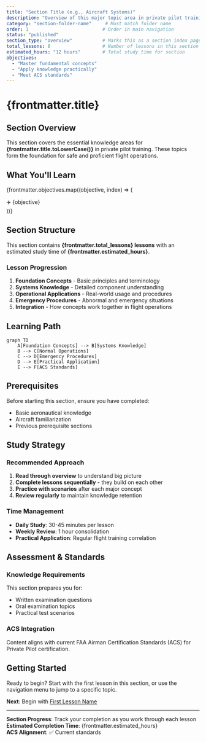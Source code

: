 ```yaml
---
title: "Section Title (e.g., Aircraft Systems)"
description: "Overview of this major topic area in private pilot training"
category: "section-folder-name"     # Must match folder name
order: 1                           # Order in main navigation
status: "published"
section_type: "overview"           # Marks this as a section index page
total_lessons: 8                   # Number of lessons in this section
estimated_hours: "12 hours"        # Total study time for section
objectives:
  - "Master fundamental concepts"
  - "Apply knowledge practically" 
  - "Meet ACS standards"
---
```


# {frontmatter.title}

## Section Overview

This section covers the essential knowledge areas for **{frontmatter.title.toLowerCase()}** in private pilot training. These topics form the foundation for safe and proficient flight operations.

## What You'll Learn

{frontmatter.objectives.map((objective, index) => (
  <div key={index}>✈️ {objective}</div>
))}

## Section Structure

This section contains **{frontmatter.total_lessons} lessons** with an estimated study time of **{frontmatter.estimated_hours}**.

### Lesson Progression

1. **Foundation Concepts** - Basic principles and terminology
2. **Systems Knowledge** - Detailed component understanding  
3. **Operational Applications** - Real-world usage and procedures
4. **Emergency Procedures** - Abnormal and emergency situations
5. **Integration** - How concepts work together in flight operations

## Learning Path

```mermaid
graph TD
    A[Foundation Concepts] --> B[Systems Knowledge]
    B --> C[Normal Operations]
    C --> D[Emergency Procedures]
    D --> E[Practical Application]
    E --> F[ACS Standards]
```

## Prerequisites

Before starting this section, ensure you have completed:
- Basic aeronautical knowledge
- Aircraft familiarization
- Previous prerequisite sections

## Study Strategy

### Recommended Approach
1. **Read through overview** to understand big picture
2. **Complete lessons sequentially** - they build on each other
3. **Practice with scenarios** after each major concept
4. **Review regularly** to maintain knowledge retention

### Time Management
- **Daily Study**: 30-45 minutes per lesson
- **Weekly Review**: 1 hour consolidation 
- **Practical Application**: Regular flight training correlation

## Assessment & Standards

### Knowledge Requirements
This section prepares you for:
- Written examination questions
- Oral examination topics  
- Practical test scenarios

### ACS Integration
Content aligns with current FAA Airman Certification Standards (ACS) for Private Pilot certification.

## Getting Started

Ready to begin? Start with the first lesson in this section, or use the navigation menu to jump to a specific topic.

**Next**: Begin with [First Lesson Name](./first-lesson-file)

---

**Section Progress**: Track your completion as you work through each lesson  
**Estimated Completion Time**: {frontmatter.estimated_hours}  
**ACS Alignment**: ✅ Current standards